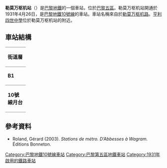{{Infobox station
| name                = 勒莫万枢机站
| symbol_location     = paris
| symbol              = m
| symbol2             = 
| type                = [[巴黎地鐵|巴黎地鐵]]車站
| image               = [[File:Cardinal_Lemoine_metro_station.jpg|275px]]
| alt                 = 
| caption             = 
| other_name          = 
| address             = [[巴黎五區|巴黎五區]]
| borough             = [[法蘭西島|法蘭西島]]
| country             = 法國
| iso_region          = FR_scale:2000
| coordinates_display = title
| coordinates_format  = dms
| latd  = 48.847139| latm  = | lats  = | latNS  = 
| longd = 2.351203| longm = | longs = | longEW = 
| coordinates         = 
| owned               = [[RATP|RATP]]
| operator            = [[RATP|RATP]]
| line                = 
| disabled            = 
| zone                = 1
| opened              = {{Start-date|1931年4月26日}}
| closed              = <!-- {{End date|YYYY|MM|DD|df=y}} -->
| services            = 
| map_type            = France Paris
}}
'''勒莫万枢机站'''（{{lang-fr|Cardinal Lemoine}}）是[[巴黎地鐵|巴黎地鐵]]的一個車站，位於[[巴黎五區|巴黎五區]]。勒莫万枢机站開通於1931年4月26日，是[[巴黎地鐵10號線|巴黎地鐵10號線]]的車站。車站名稱來自於[[勒莫万枢机路|勒莫万枢机路]]。[[亨利四世中學|亨利四世中學]]位於勒莫万枢机站的附近。
== 車站結構 ==
{| border=0 cellspacing=0 cellpadding=3
|style="border-bottom:solid 1px gray;border-top:solid 1px gray;" width=50 valign=top|'''街道層'''
|-
|style="border-bottom:solid 1px gray;border-top:solid 1px gray;" width=50 valign=top|'''B1'''
|style="border-top:solid 1px gray;border-bottom:solid 1px gray;" width=100 valign=top|夾層
|-
|style="border-bottom:solid 1px gray;" width=50 rowspan=4 valign=top|'''10號線月台'''
|style="border-right:solid 2px black;border-left:solid 2px black;border-bottom:solid 2px black;" colspan=2|<center><small>[[側式月台|側式月台]]，右側開門</center>
|-
|style="border-bottom:solid 1px gray;" width=100|'''西行'''
|style="border-bottom:solid 1px gray;" width=390|{{arrow|L}} [[File:Metro-M.svg|16x16px]][[File:Paris_Metro_10.svg|16x16px]]往[[布洛涅-聖克盧橋站|布洛涅-聖克盧橋]]<small>（[[莫貝-醫保互助會站|莫貝-醫保互助會]]）</small>
|-
|'''東行'''
|{{arrow|R}} [[File:Metro-M.svg|16x16px]][[File:Paris_Metro_10.svg|16x16px]]往[[奧斯特里茨站_(巴黎地鐵)|奧斯特里茨站]]<small>（[[于修站|于修]]）</small>
|-
|style="border-top:solid 2px black;border-right:solid 2px black;border-left:solid 2px black;border-bottom:solid 1px gray;" colspan=2|<center><small>[[側式月台|側式月台]]，右側開門</small></center>
|}
{{commons category|Cardinal Lemoine (Paris Metro)}}

==參考資料==
*Roland, Gérard (2003). ''Stations de métro. D’Abbesses à Wagram.'' Éditions Bonneton.
{{巴黎地鐵10號線}}
{{DEFAULTSORT:Cardinal Lemoine}}
[[Category:巴黎地鐵10號線車站|Category:巴黎地鐵10號線車站]]
[[Category:巴黎第五區地鐵車站|Category:巴黎第五區地鐵車站]]
[[Category:1931年啟用的鐵路車站|Category:1931年啟用的鐵路車站]]
